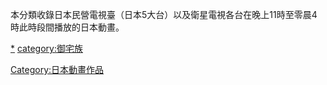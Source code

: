 本分類收錄日本民營電視臺（日本5大台）以及衛星電視各台在晚上11時至零晨4時此時段間播放的日本動畫。

[[Category:日本動畫作品|Category:日本動畫作品]]
[[category:日本電視動畫|*]]
[[category:御宅族|category:御宅族]]